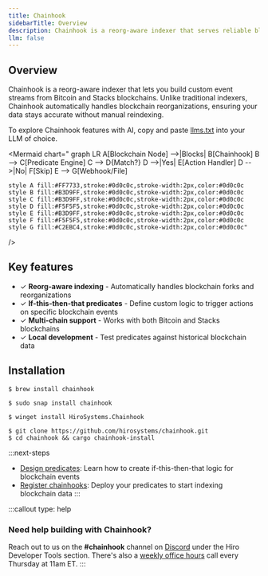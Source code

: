```yaml
---
title: Chainhook
sidebarTitle: Overview
description: Chainhook is a reorg-aware indexer that serves reliable blockchain data for Bitcoin and Stacks.
llm: false
---
```


## Overview

Chainhook is a reorg-aware indexer that lets you build custom event streams from Bitcoin and Stacks blockchains. Unlike traditional indexers, Chainhook automatically handles blockchain reorganizations, ensuring your data stays accurate without manual reindexing.

To explore Chainhook features with AI, copy and paste [llms.txt](/tools/chainhook/llms.txt) into your LLM of choice.

<Mermaid
  chart="
graph LR
    A[Blockchain Node] -->|Blocks| B[Chainhook]
    B --> C[Predicate Engine]
    C --> D{Match?}
    D -->|Yes| E[Action Handler]
    D -->|No| F[Skip]
    E --> G[Webhook/File]
    
    style A fill:#FF7733,stroke:#0d0c0c,stroke-width:2px,color:#0d0c0c
    style B fill:#B3D9FF,stroke:#0d0c0c,stroke-width:2px,color:#0d0c0c
    style C fill:#B3D9FF,stroke:#0d0c0c,stroke-width:2px,color:#0d0c0c
    style D fill:#F5F5F5,stroke:#0d0c0c,stroke-width:2px,color:#0d0c0c
    style E fill:#B3D9FF,stroke:#0d0c0c,stroke-width:2px,color:#0d0c0c
    style F fill:#F5F5F5,stroke:#0d0c0c,stroke-width:2px,color:#0d0c0c
    style G fill:#C2EBC4,stroke:#0d0c0c,stroke-width:2px,color:#0d0c0c"
/>

## Key features

- ✓ **Reorg-aware indexing** - Automatically handles blockchain forks and reorganizations
- ✓ **If-this-then-that predicates** - Define custom logic to trigger actions on specific blockchain events
- ✓ **Multi-chain support** - Works with both Bitcoin and Stacks blockchains
- ✓ **Local development** - Test predicates against historical blockchain data

## Installation

<TerminalPicker storage="macOs">

```terminal !! macOS
$ brew install chainhook
```

```terminal !! Linux
$ sudo snap install chainhook
```

```terminal !! Windows
$ winget install HiroSystems.Chainhook
```

```terminal !! Cargo
$ git clone https://github.com/hirosystems/chainhook.git
$ cd chainhook && cargo chainhook-install
```

</TerminalPicker>

:::next-steps
- [Design predicates](/tools/chainhook/predicate-design/predicate-basics): Learn how to create if-this-then-that logic for blockchain events
- [Register chainhooks](/tools/chainhook/chainhook-registration/local-registration): Deploy your predicates to start indexing blockchain data
:::

:::callout
type: help
### Need help building with Chainhook?
Reach out to us on the **#chainhook** channel on [Discord](https://stacks.chat/) under the Hiro Developer Tools section. There's also a [weekly office hours](https://www.addevent.com/event/oL21905919) call every Thursday at 11am ET.
:::